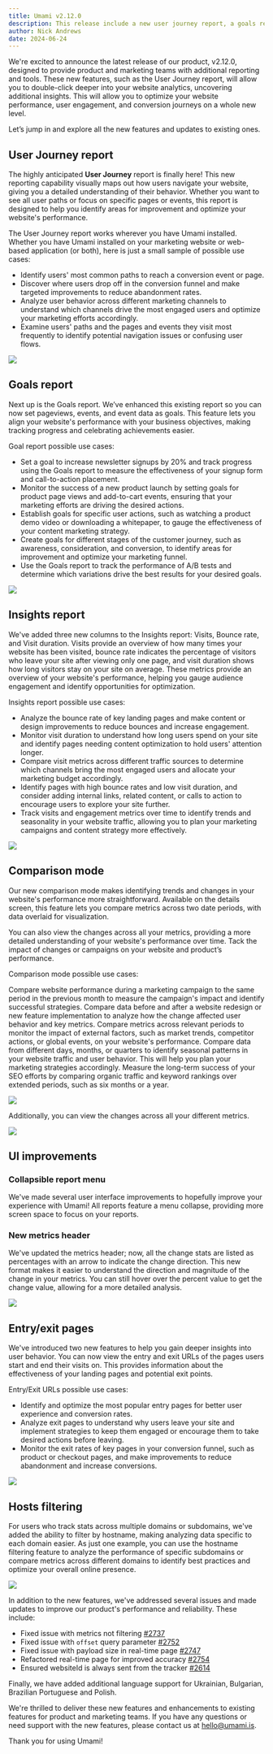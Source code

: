 ```yaml
---
title: Umami v2.12.0
description: This release include a new user journey report, a goals report and more.
author: Nick Andrews
date: 2024-06-24
---
```


We're excited to announce the latest release of our product, v2.12.0, designed to provide product and marketing teams with additional reporting and tools. These new features, such as the User Journey report, will allow you to double-click deeper into your website analytics, uncovering additional insights. This will allow you to optimize your website performance, user engagement, and conversion journeys on a whole new level.

Let’s jump in and explore all the new features and updates to existing ones.

## User Journey report

The highly anticipated **User Journey** report is finally here! This new reporting capability visually maps out how users navigate your website, giving you a detailed understanding of their behavior. Whether you want to see all user paths or focus on specific pages or events, this report is designed to help you identify areas for improvement and optimize your website's performance.

The User Journey report works wherever you have Umami installed. Whether you have Umami installed on your marketing website or web-based application (or both), here is just a small sample of possible use cases:

- Identify users' most common paths to reach a conversion event or page.
- Discover where users drop off in the conversion funnel and make targeted improvements to reduce abandonment rates.
- Analyze user behavior across different marketing channels to understand which channels drive the most engaged users and optimize your marketing efforts accordingly.
- Examine users' paths and the pages and events they visit most frequently to identify potential navigation issues or confusing user flows.

<img src="/images/blog/user-journey.png" />

## Goals report

Next up is the Goals report. We’ve enhanced this existing report so you can now set pageviews, events, and event data as goals. This feature lets you align your website's performance with your business objectives, making tracking progress and celebrating achievements easier.

Goal report possible use cases:

- Set a goal to increase newsletter signups by 20% and track progress using the Goals report to measure the effectiveness of your signup form and call-to-action placement.
- Monitor the success of a new product launch by setting goals for product page views and add-to-cart events, ensuring that your marketing efforts are driving the desired actions.
- Establish goals for specific user actions, such as watching a product demo video or downloading a whitepaper, to gauge the effectiveness of your content marketing strategy.
- Create goals for different stages of the customer journey, such as awareness, consideration, and conversion, to identify areas for improvement and optimize your marketing funnel.
- Use the Goals report to track the performance of A/B tests and determine which variations drive the best results for your desired goals.

<img src="/images/blog/goals-report.png" />

## Insights report

We've added three new columns to the Insights report: Visits, Bounce rate, and Visit duration. Visits provide an overview of how many times your website has been visited, bounce rate indicates the percentage of visitors who leave your site after viewing only one page, and visit duration shows how long visitors stay on your site on average. These metrics provide an overview of your website's performance, helping you gauge audience engagement and identify opportunities for optimization.

Insights report possible use cases:

- Analyze the bounce rate of key landing pages and make content or design improvements to reduce bounces and increase engagement.
- Monitor visit duration to understand how long users spend on your site and identify pages needing content optimization to hold users' attention longer.
- Compare visit metrics across different traffic sources to determine which channels bring the most engaged users and allocate your marketing budget accordingly.
- Identify pages with high bounce rates and low visit duration, and consider adding internal links, related content, or calls to action to encourage users to explore your site further.
- Track visits and engagement metrics over time to identify trends and seasonality in your website traffic, allowing you to plan your marketing campaigns and content strategy more effectively.

<img src="/images/blog/insights-report.png" />

## Comparison mode

Our new comparison mode makes identifying trends and changes in your website's performance more straightforward. Available on the details screen, this feature lets you compare metrics across two date periods, with data overlaid for visualization.

You can also view the changes across all your metrics, providing a more detailed understanding of your website's performance over time. Tack the impact of changes or campaigns on your website and product’s performance.

Comparison mode possible use cases:

Compare website performance during a marketing campaign to the same period in the previous month to measure the campaign's impact and identify successful strategies.
Compare data before and after a website redesign or new feature implementation to analyze how the change affected user behavior and key metrics.
Compare metrics across relevant periods to monitor the impact of external factors, such as market trends, competitor actions, or global events, on your website's performance.
Compare data from different days, months, or quarters to identify seasonal patterns in your website traffic and user behavior. This will help you plan your marketing strategies accordingly.
Measure the long-term success of your SEO efforts by comparing organic traffic and keyword rankings over extended periods, such as six months or a year.

<img src="/images/blog/comparison-mode.png" />

Additionally, you can view the changes across all your different metrics.

<img src="/images/blog/comparison-table.png" />

## UI improvements

### Collapsible report menu

We've made several user interface improvements to hopefully improve your experience with Umami! All reports feature a menu collapse, providing more screen space to focus on your reports.

### New metrics header

We've updated the metrics header; now, all the change stats are listed as percentages with an arrow to indicate the change direction. This new format makes it easier to understand the direction and magnitude of the change in your metrics. You can still hover over the percent value to get the change value, allowing for a more detailed analysis.

<img src="/images/blog/metrics-header.png" />

## Entry/exit pages

We've introduced two new features to help you gain deeper insights into user behavior. You can now view the entry and exit URLs of the pages users start and end their visits on. This provides information about the effectiveness of your landing pages and potential exit points.

Entry/Exit URLs possible use cases:

- Identify and optimize the most popular entry pages for better user experience and conversion rates.
- Analyze exit pages to understand why users leave your site and implement strategies to keep them engaged or encourage them to take desired actions before leaving.
- Monitor the exit rates of key pages in your conversion funnel, such as product or checkout pages, and make improvements to reduce abandonment and increase conversions.

<img src="/images/blog/entry-exit-pages.png" />

## Hosts filtering

For users who track stats across multiple domains or subdomains, we've added the ability to filter by hostname, making analyzing data specific to each domain easier. As just one example, you can use the hostname filtering feature to analyze the performance of specific subdomains or compare metrics across different domains to identify best practices and optimize your overall online presence.

<img src="/images/blog/hosts-filtering.png" width={400} />

In addition to the new features, we've addressed several issues and made updates to improve our product's performance and reliability. These include:

- Fixed issue with metrics not filtering [#2737](https://github.com/umami-software/umami/issues/2737)
- Fixed issue with `offset` query parameter [#2752](https://github.com/umami-software/umami/issues/2752)
- Fixed issue with payload size in real-time page [#2747](https://github.com/umami-software/umami/issues/2747)
- Refactored real-time page for improved accuracy [#2754](https://github.com/umami-software/umami/issues/2754)
- Ensured websiteId is always sent from the tracker [#2614](https://github.com/umami-software/umami/issues/2614)

Finally, we have added additional language support for Ukrainian, Bulgarian, Brazilian Portuguese and Polish.

We're thrilled to deliver these new features and enhancements to existing features for product and marketing teams. If you have any questions or need support with the new features, please contact us at [hello@umami.is](mailto:hello@umami.is).

Thank you for using Umami!
